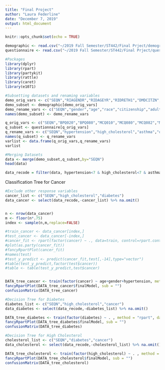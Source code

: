 ---
title: "Final Project"
author: "Laura Federline"
date: "December 7, 2019"
output: html_document
---

```{r setup, include=FALSE}
knitr::opts_chunk$set(echo = TRUE)
```

```{r}
demographic <- read.csv("~/2019 Fall Semester/ST442/Final Prject/demographic.csv", header=TRUE)
questionnaire <- read.csv("~/2019 Fall Semester/ST442/Final Prject/questionnaire.csv", header=TRUE)
```

```{r include=FALSE}
#Packages
library(dplyr)
library(rpart)
library(partykit)
library(rattle)
library(caret)
library(e1071)
```

```{r}
#Subsetting datasets and renaming variables
demo_orig_vars <- c("SEQN","RIAGENDR","RIDAGEYR","RIDRETH1","DMDCITZN","DMDEDUC2","DMDMARTL","DMDHHSIZ","INDHHIN2")
demo_subset <- demographic[demo_orig_vars]
demo_rename_vars <- c("SEQN","gender","age","race","citizenship","adult_education","marital_status","number_household","HH_income")
names(demo_subset) <- demo_rename_vars

q_orig_vars <- c("SEQN","BPQ020","BPQ080","MCQ010","MCQ080","MCQ082","MCQ160F","MCQ220","ALQ101","CBD070","DIQ010","DBQ700","DBD895","FSD032A","HIQ011","HUQ010","IND235","DPQ020","PAQ665","SLD010H","SMQ020","WHQ030","DLQ040","HUQ020")
q_subset <- questionnaire[q_orig_vars]
q_rename_vars <- c("SEQN","hypertension","high_cholesterol","asthma","overweight","celiac","stroke","cancer","alcohol","groceries","diabetes","diet","meals_out","food_insecurity","insurance","general_health","monthly_income","feel_depressed","moderate_activity","sleep_hours","smoked","weight_status","difficulty_concentrating","health_compared_1year")
names(q_subset) <- q_rename_vars
varlist <- data.frame(q_orig_vars,q_rename_vars)
varlist
```

```{r}
#Merging Datasets
data <- merge(demo_subset,q_subset,by="SEQN")
head(data)
```

```{r}

data_recode = filter(data, hypertension<7 & high_cholesterol<7 & asthma<7 & overweight<7 & celiac<7 & stroke<7 & cancer<7 & alcohol<7 & diabetes<7 & diet<7 & food_insecurity<7 & insurance<7 & general_health<7 & feel_depressed<7 & moderate_activity<7 & smoked<7 & weight_status<7 & difficulty_concentrating<7 & health_compared_1year <7 & HH_income != 77 & HH_income != 99 & sleep_hours < 76)

```


Classification Tree for Cancer
```{r}
#Exclude other response variables
cancer_list <- c("SEQN","high_cholesterol","diabetes")
data_cancer <- select(data_recode,-cancer_list) %>% na.omit()


n <- nrow(data_cancer)
m <- floor(n*.75)
index <- sample(n,m,replace=FALSE)

#train_cancer <- data_cancer[index,]
#test_cancer <- data_cancer[-index,]
#cancer_fit <- rpart(factor(cancer) ~ ., data=train, control=rpart.control(minbucket=20))
#plot(as.party(cancer_fit))
#fancyRpartPlot(cancer_fit)
#names(test)
#test_y_predict <- predict(cancer_fit,test[,-14],type="vector")
#table(test_y_predict,factor(test$cancer))
#table <- table(test_y_predict,test$cancer)


DATA_tree_cancer <- train(factor(cancer) ~ age+gender+hypertension, method = "rpart", data = data_cancer, trControl = trainControl(method = "cv"))
fancyRpartPlot(DATA_tree_cancer$finalModel, sub = "")
confusionMatrix(DATA_tree_cancer)

```

```{r}
#Decision Tree for Diabetes
diabetes_list <- c("SEQN","high_cholesterol","cancer")
data_diabetes <- select(data_recode,-diabetes_list) %>% na.omit()

DATA_tree_diabetes <- train(factor(diabetes) ~ . , method = "rpart", data = data_diabetes, trControl = trainControl(method = "cv"))
fancyRpartPlot(DATA_tree_diabetes$finalModel, sub = "")
confusionMatrix(DATA_tree_diabetes)
```

```{r}
#Decision Tree for High Cholesterol
cholesterol_list <- c("SEQN","diabetes","cancer")
data_cholesterol <- select(data_recode,-cholesterol_list) %>% na.omit()

DATA_tree_cholesterol <- train(factor(high_cholesterol) ~ . , method = "rpart", data = data_cholesterol, trControl = trainControl(method = "cv"))
fancyRpartPlot(DATA_tree_cholesterol$finalModel, sub = "")
confusionMatrix(DATA_tree_cholesterol)
```

